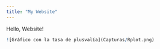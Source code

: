 ```yaml
---
title: "My Website"
---
```


Hello, Website!

```r
![Gráfico con la tasa de plusvalía](Capturas/Rplot.png)
````
